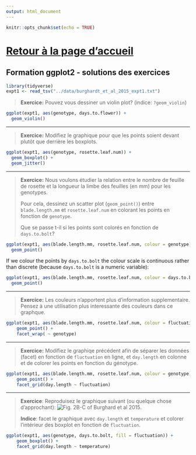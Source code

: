 ```yaml
---
output: html_document
---
```


```r
knitr::opts_chunk$set(echo = TRUE)
```

# [Retour à la page d'accueil](https://scortijo.github.io/ggplot_course/)

## Formation ggplot2 - solutions des exercices

```r
library(tidyverse)
expt1 <- read_tsv("../data/burghardt_et_al_2015_expt1.txt")
```


> **Exercice:** Pouvez vous dessiner un violin plot? (indice: ``?geom_violin``)

```r
ggplot(expt1, aes(genotype, days.to.flower)) +
  geom_violin()
```

-----------------------

>**Exercice:** Modifiez le graphique pour que les points soient devant plutôt que derrière les boxplots. 

```r
ggplot(expt1, aes(genotype, rosette.leaf.num)) +
  geom_boxplot() + 
  geom_jitter()
```

----------------------

>**Exercice:** Nous voulons étudier la relation entre le nombre de feuille de rosette et la longueur la limbe des feuilles (en mm) pour les genotypes. 
>
> Pour cela, dessinez un scatter plot (`geom_point()`) entre `blade.length.mm` et `rosette.leaf.num` en colorant les points en fonction de `genotype`. 
>
> Que se passe t-il si les points sont colorés en fonction de `days.to.bolt`?


```r
ggplot(expt1, aes(blade.length.mm, rosette.leaf.num, colour = genotype)) +
  geom_point()
```

If we colour the points by `days.to.bolt` the colour scale is continuous 
rather than discrete (because `days.to.bolt` is a numeric variable):

```r
ggplot(expt1, aes(blade.length.mm, rosette.leaf.num, colour = days.to.bolt)) +
  geom_point()
```


---------------------

>**Exercice:** Les couleurs n'apportent plus d'information supplementaire. Pensez à une utilisation plus interessante des couleurs dans ce graphque. 

```r
ggplot(expt1, aes(blade.length.mm, rosette.leaf.num, colour = fluctuation)) +
    geom_point() +
    facet_wrap( ~ genotype)
```


------------------------

>**Exercice:** Modifiez le graphiqe précédent afin de séparer les données (facet) en fonction de `fluctuation` en ligne, et `day.length` en colonne et de colorer les points en fonction du génotype.

```r
ggplot(expt1, aes(blade.length.mm, rosette.leaf.num, colour = genotype)) +
    geom_point() +
    facet_grid(day.length ~ fluctuation)
```


------------------------

>**Exercice**: Reproduisez le graphique suivant (ou quelque chose d'approchant): 
![Fig. 2B-C of Burghard et al 2015](../materiel/Burghard_fig2BC.png). 
>
>**Indice**: facet le graphique avec `day.length` et `temperature` et colorer l'intérieur des boxplot en fonction de `fluctuation`.

```r
ggplot(expt1, aes(genotype, days.to.bolt, fill = fluctuation)) +
    geom_boxplot() +
    facet_grid(day.length ~ temperature)
```


